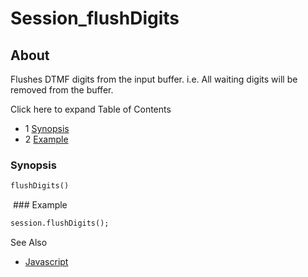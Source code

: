 
# Session_flushDigits 

 

## About

Flushes DTMF digits from the input buffer. i.e. All waiting digits will be removed from the buffer.

Click here to expand Table of Contents

* 1 [Synopsis](#synopsis)
* 2 [Example](#example)

### Synopsis

```xml
flushDigits()
```

 ### Example

```xml
session.flushDigits();
```

See Also

* [Javascript](../index.mdx#api)


